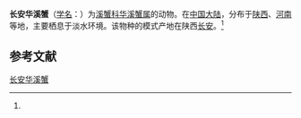 {{Speciesbox
| name = 长安华溪蟹
| status = 
| status_system = 
| image = 
| genus = Sinopotamon
| species = changanense
| authority = (Dai, 1999)<ref name='id12191'>{{cite web| url =http://www.bioinfo.cn/db05/BjdwSpecies.php?action=view&id=12191| title =长安华溪蟹| work =《中国动物物种编目数据库》| publisher =中国科学院微生物研究所| author =中国科学院动物研究所| accessdate =2009-04-28| deadurl =yes| archiveurl =https://web.archive.org/web/20160305073837/http://www.bioinfo.cn/db05/BjdwSpecies.php?action=view&id=12191| archivedate =2016-03-05}}</ref>
}}

'''长安华溪蟹'''（[[学名|学名]]：{{lang|la|''Sinopotamon changanense''}}）为[[溪蟹科|溪蟹科]][[华溪蟹属|华溪蟹属]]的动物。在[[中国大陆|中国大陆]]，分布于[[陕西|陕西]]、[[河南|河南]]等地，主要栖息于淡水环境。该物种的模式产地在陕西[[长安|长安]]。<ref name='id12191'/>

== 参考文献 ==
{{reflist}}

{{Wikispecies|Sinopotamon changanense}}
{{Taxonbar|from=Q14343828}}

[[Category:华溪蟹属|长安华溪蟹]]


{{螃蟹小作品}}